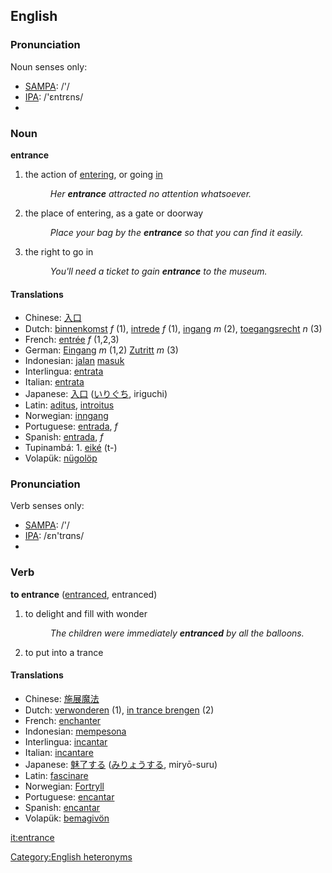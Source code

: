 ==English==
===Pronunciation===
Noun senses only:
*[[w:SAMPA|SAMPA]]: /'/
*[[w:IPA|IPA]]: /'εntrεns/
*{{audio|en-us-entrance-noun.ogg|Audio (US)}}

===Noun===
'''entrance'''
# the action of [[entering]], or going [[in]]
#:''Her '''entrance''' attracted no attention whatsoever.''
# the place of entering, as a gate or doorway
#:''Place your bag by the '''entrance''' so that you can find it easily.''
# the right to go in
#:''You'll need a ticket to gain '''entrance''' to the museum.''

==== Translations ====
*Chinese: [[入口]]
*Dutch: [[binnenkomst]] ''f'' (1), [[intrede]] ''f'' (1), [[ingang]] ''m'' (2), [[toegangsrecht]] ''n'' (3)
*French: [[entrée]] ''f'' (1,2,3)
*German: [[Eingang]] ''m'' (1,2) [[Zutritt]] ''m'' (3)
*Indonesian: [[jalan]] [[masuk]]
*Interlingua: [[entrata]]
*Italian: [[entrata]]
*Japanese: [[入口]] ([[いりぐち]], iriguchi)
*Latin: [[aditus]], [[introitus]]
*Norwegian: [[inngang]]
*Portuguese: [[entrada]], ''f''
*Spanish: [[entrada]], ''f''
*Tupinambá: 1. [[eiké]] (t-)
*Volapük: [[nügolöp]]


===Pronunciation===
Verb senses only:
*[[w:SAMPA|SAMPA]]: /'/
*[[w:IPA|IPA]]: /εn'trɑns/
*{{audio|en-us-entrance-verb.ogg|Audio (US)}}

===Verb=== 
'''to entrance''' ([[entranced]], entranced)
# to delight and fill with wonder
#:''The children were immediately '''entranced''' by all the balloons.''
# to put into a trance 

==== Translations ====
*Chinese: [[施展魔法]]
*Dutch: [[verwonderen]] (1), [[in trance brengen]] (2)
*French: [[enchanter]]
*Indonesian: [[pesona|mempesona]]
*Interlingua: [[incantar]]
*Italian: [[incantare]]
*Japanese: [[魅了|魅了する]] ([[みりょう|みりょうする]], miryō-suru)
*Latin: [[fascinare]]
*Norwegian: [[Fortryll]]
*Portuguese: [[encantar]]
*Spanish: [[encantar]]
*Volapük: [[bemagivön]]

[[it:entrance]]

[[Category:English heteronyms]]